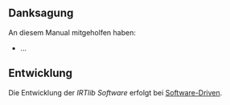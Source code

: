 
## Danksagung

An diesem Manual mitgeholfen haben:

* ...


## Entwicklung

Die Entwicklung der *IRTlib Software* erfolgt bei [Software-Driven](https://software-driven.de/).
